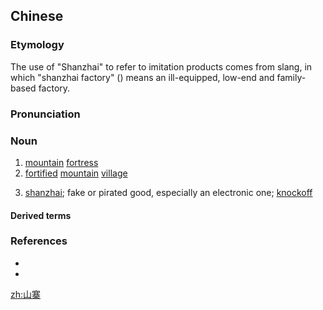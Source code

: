 ==Chinese==
{{zh-forms|alt=山砦}}

===Etymology===
The use of "Shanzhai" to refer to imitation products comes from {{etyl|yue|cmn}} slang, in which "shanzhai factory" ({{zh-l|山寨廠}}) means an ill-equipped, low-end and family-based factory.

===Pronunciation===
{{zh-pron
|m=shānzhài
|c=saan1 zaai6
|h=pfs=sân-chai
|mn=qz,tw,xm:soaⁿ-chē/zz:soaⁿ-chēe
|cat=n
}}

===Noun===
{{zh-noun}}

# [[mountain]] [[fortress]]
# [[fortified]] [[mountain]] [[village]]
# {{lb|zh|slang}} [[shanzhai]]; fake or pirated good, especially an electronic one; [[knockoff]]

====Derived terms====
{{zh-der|山寨主義}}

===References===
* {{pedialite|shanzhai}}
* {{pedialite|山寨文化|lang=zh}}

[[zh:山寨]]